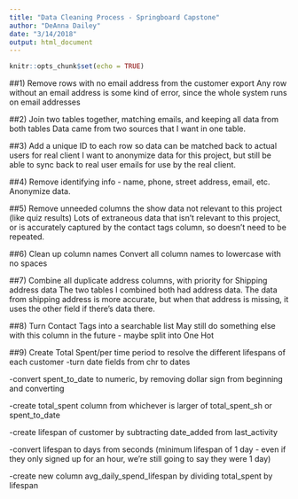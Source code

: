 ```yaml
---
title: "Data Cleaning Process - Springboard Capstone"
author: "DeAnna Dailey"
date: "3/14/2018"
output: html_document
---
```


```r
knitr::opts_chunk$set(echo = TRUE)
```



##1) Remove rows with no email address from the customer export
Any row without an email address is some kind of error, since the whole system runs on email addresses

##2) Join two tables together, matching emails, and keeping all data from both tables
Data came from two sources that I want in one table.

##3) Add a unique ID to each row so data can be matched back to actual users for real client
I want to anonymize data for this project, but still be able to sync back to real user emails for use by the real client.

##4) Remove identifying info - name, phone, street address, email, etc.
Anonymize data.

##5) Remove unneeded columns the show data not relevant to this project (like quiz results)
Lots of extraneous data that isn't relevant to this project, or is accurately captured by the contact tags column, so doesn't need to be repeated.

##6) Clean up column names
Convert all column names to lowercase with no spaces

##7) Combine all duplicate address columns, with priority for Shipping address data
The two tables I combined both had address data. The data from shipping address is more accurate, but when that address is missing, it uses the other field if there's data there.

##8) Turn Contact Tags into a searchable list
May still do something else with this column in the future - maybe split into One Hot 

##9) Create Total Spent/per time period to resolve the different lifespans of each customer
-turn date fields from chr to dates

-convert spent_to_date to numeric, by removing dollar sign from beginning and converting

-create total_spent column from whichever is larger of total_spent_sh or spent_to_date

-create lifespan of customer by subtracting date_added from last_activity

-convert lifespan to days from seconds (minimum lifespan of 1 day - even if they only signed up for an hour, we're still going to say they were 1 day)

-create new column avg_daily_spend_lifespan by dividing total_spent by lifespan


